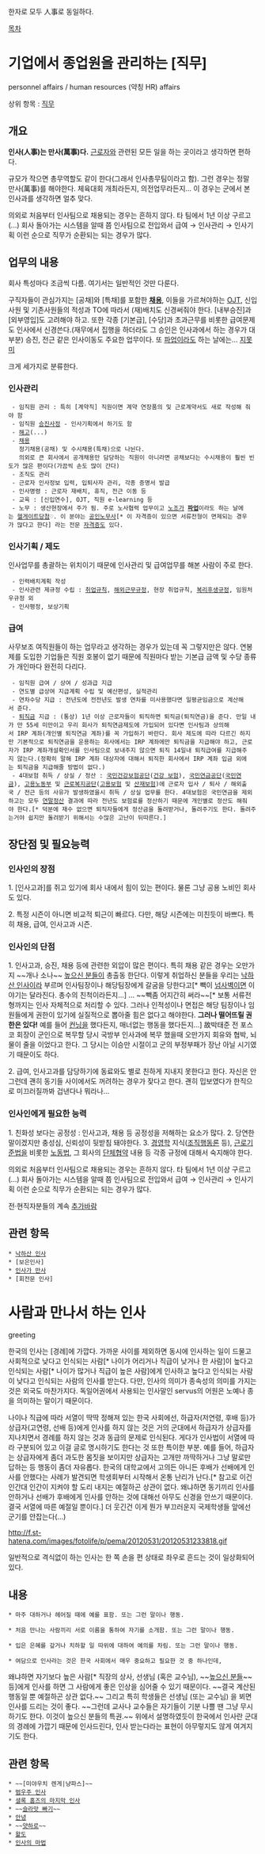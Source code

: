 한자로 모두 人事로 동일하다.

[[목차]]

= 기업에서 종업원을 관리하는 [직무] =
personnel affairs / human resources (약칭 HR) affairs

상위 항목 : [[직무]]

== 개요 ==
'''인사(人事)는 만사(萬事)다.''' [[근로자]]와 관련된 모든 일을 하는 곳이라고 생각하면 편하다. 

규모가 작으면 총무역할도 같이 한다(그래서 인사총무팀이라고 함). 그런 경우는 정말 만사(萬事)를 해야한다. 체육대회 개최라든지, 의전업무라든지... 이 경우는 군에서 본 인사과를 생각하면 얼추 맞다. 

의외로 처음부터 인사팀으로 채용되는 경우는 흔하지 않다. 타 팀에서 1년 이상 구르고(...) 회사 돌아가는 시스템을 알때 쯤 인사팀으로 전입와서 급여 → 인사관리 → 인사기획 이런 순으로 직무가 순환되는 되는 경우가 많다. 

== 업무의 내용 ==
회사 특성마다 조금씩 다름. 여기서는 일반적인 것만 다룬다.

구직자들이 관심가지는 [공채]와 [특채]를 포함한 '''[[채용]]''', 이들을 가르쳐야하는 [[OJT]], 신입사원 및 기존사원들의 적성과 TO에 따라서 (재)배치도 신경써줘야 한다. [내부승진]과 [외부영입]도 고려해야 하고. 또한 각종 [기본급], [수당]과 초과근무를 비롯한 급여문제도 인사에서 신경쓴다.(재무에서 집행을 하더라도 그 승인은 인사과에서 하는 경우가 대부분) 승진, 전근 같은 인사이동도 주요한 업무이다. 또 [[파업]]이라도 하는 날에는... [[지못미]]

크게 세가지로 분류한다.

=== 인사관리 ===
  - 임직원 관리 : 특히 [계약직] 직원이면 계약 연장품의 및 근로계약서도 새로 작성해 줘야 함
  - 임직원 [[승진]]사정 - 인사기획에서 하기도 함
  - [[해고]](...)
  - [[채용]]
    정기채용(공채) 및 수시채용(특채)으로 나뉜다.
    의외로 큰 회사에서 공개채용만 담당하는 직원이 아니라면 공채보다는 수시채용이 훨씬 빈도가 많은 편이다(가끔씩 손도 많이 간다)
  - 조직도 관리
  - 근로자 인사정보 입력, 입퇴사자 관리, 각종 증명서 발급
  - 인사명령 : 근로자 재배치, 휴직, 전근 이동 등
  - 교육 : [신입연수], OJT, 직원 e-learning 등
  - 노무 : 생산현장에서 주가 됨. 주로 노사협력 업무이고 [[노조]]가 '''[[파업]]'''이라도 하는 날에는 [[헬게이트]]당첨♡. 이 분야는 [[공인노무사]][* 이 자격증이 있으면 서류전형이 면제되는 경우가 많다고 한다] 라는 전문 [[자격증]]도 있다.

=== 인사기획 / 제도 ===
인사업무를 총괄하는 위치이기 때문에 인사관리 및 급여업무를 해본 사람이 주로 한다.
  - 인력배치계획 작성
  - 인사관련 제규정 수립 : [[취업규칙]], [[해외근무규정]], 현장 취업규칙, [[복리후생규정]], 임원처우규정 외
  - 인사평정, 보상기획

=== 급여 ===
사무보조 여직원들이 하는 업무라고 생각하는 경우가 있는데 꼭 그렇지만은 않다. 연봉제를 도입한 기업들은 직원 호봉이 없기 때문에 직원마다 받는 기본급 금액 및 수당 종류가 개인마다 완전히 다리다.
  - 임직원 급여 / 상여 / 성과급 지급
  - 연도별 급상여 지급계획 수립 및 예산편성, 실적관리
  - 연차수당 지급 : 전년도에 전전년도 발생 연차를 미사용했다면 일평균임금으로 계산해서 준다.
  - [[퇴직금]] 지급 : (통상) 1년 이상 근로자들이 퇴직하면 퇴직금(퇴직연금)을 준다. 만일 내가 만 55세 미만이고 우리 회사가 퇴직연금제도에 가입되어 있다면 인사팀과 상의해서 IRP 계좌(개인별 퇴직연금 계좌)를 꼭 가입하기 바란다. 회사 제도에 따라 다르긴 하지만 기본적으로 퇴직연금을 운용하는 회사에서는 IRP 계좌에만 퇴직금을 지급해야 하고, 근로자가 IRP 계좌개설확인서를 인사팀으로 보내주지 않으면 퇴직 14일내 퇴직급여를 지급해주지 않는다.(정확히 말해 IRP 계좌 대상자에 대해서 퇴직한 회사에서 IRP 계좌 입금 외에는 퇴직금을 지급해줄 방법이 없다.)
  - 4대보험 취득 / 상실 / 정산 : [[국민건강보험공단]]([[건강 보험]]), [[국민연금공단]]([[국민연금]]), [[고용노동부]] 및 [[근로복지공단]]([[고용보험]] 및 [[산재보험]])에 근로자 입사 / 퇴사 / 해외출국 / 전근 등의 사유가 발생하였을시 취득 / 상실 업무를 한다. 4대보험은 국민연금을 제외하고는 모두 [[연말정산]] 결과에 따라 전년도 보험료를 정산하기 때문에 개인별로 정산도 해줘야 한다.[* 덕분에 재수 없으면 퇴직자들에게 정산금을 돌려받거나, 돌려주기도 한다. 돌려주는거야 쉽지만 돌려받기 위해서는 수많은 고난이 뒤따른다.] 
 
== 장단점 및 필요능력 ==

=== 인사인의 장점 ===
1. [인사고과]를 쥐고 있기에 회사 내에서 힘이 있는 편이다. 물론 그냥 공용 노비인 회사도 있다.

2. 특정 시즌이 아니면 비교적 퇴근이 빠르다.
다만, 해당 시즌에는 미친듯이 바쁘다. 특히 채용, 급여, 인사고과 시즌.

=== 인사인의 단점 ===
1. 인사고과, 승진, 채용 등에 관련한 외압이 많은 편이다. 특히 채용 같은 경우는 오만가지 ~~개나 소나~~ [[높으신 분들]]이 총출동 한단다. 이렇게 취업하신 분들을 우리는 [[낙하산 인사]]이라 부르며 인사팀장이나 해당팀장에게 갈굼을 당한다고[* 빽이 [[넘사벽]]이면 이야기는 달라진다. 총수의 친척이라든지...] ... ~~빽좀 어지간히 써라~~[* 보통 서류전형까지는 인사 자체적으로 처리할 수 있다. 그러나 인적성이나 면접은 해당 팀장이나 임원들에게 권한이 있기에 실질적으로 뽑아줄 힘은 없다고 해야한다. '''그러나 떨어뜨릴 권한은 있다!''' 예를 들어 [[컨닝]]을 했다든지, 매너없는 행동을 했다든지...] 故박태준 전 포스코 회장이 군인으로 복무할 당시 국방부 인사과에 복무 했을때 오만가지 회유와 협박, 뇌물이 줄을 이었다고 한다. 그 당시는 이승만 시절이고 군의 부정부패가 장난 아닐 시기였기 때문이도 하다.

2. 급여, 인사고과를 담당하기에 동료와도 별로 친하게 지내지 못한다고 한다. 자신은 안그런데 괜히 동기들 사이에서도 꺼려하는 경우가 잦다고 한다. 괜히 밉보였다가 한직으로 미끄러질까봐 겁낸다나 뭐라나...

=== 인사인에게 필요한 능력 ===
1. 친화성 보다는 공정성 : 인사고과, 채용 등 공정성을 저해하는 요소가 많다.
2. 당연한 말이겠지만 충성심, 신뢰성이 뒷받침 돼야한다.
3. [[경영학]] 지식([[조직행동론]] 등), [[근로기준법]]을 비롯한 [[노동법]], 그 회사의 [[단체협약]] 내용 등 각종 규정에 대해서 숙지해야 한다.

의외로 처음부터 인사팀으로 채용되는 경우는 흔하지 않다. 타 팀에서 1년 이상 구르고(...) 회사 돌아가는 시스템을 알때 쯤 인사팀으로 전입와서 급여 → 인사관리 → 인사기획 이런 순으로 직무가 순환되는 되는 경우가 많다. 

전·현직자분들의 계속 [[추가바람]]
== 관련 항목 ==
 * [[낙하산 인사]]
 * [보은인사]
 * [[인사가 만사]]
 * [회전문 인사]
= 사람과 만나서 하는 인사 =
greeting

한국의 인사는 [경례]에 가깝다. 가까운 사이를 제외하면 동시에 인사하는 일이 드물고 사회적으로 낮다고 인식되는 사람[* 나이가 어리거나 직급이 낮거나 한 사람]이 높다고 인식되는 사람[* 나이가 많거나 직급이 높은 사람]에게 인사하고 높다고 인식되는 사람이 낮다고 인식되는 사람의 인사를 받는다. 다만, 인사의 의미가 종속성의 의미를 가지는 것은 외국도 마찬가지다. 독일어권에서 사용되는 인사말인 servus의 어원은 노예나 종을 의미하는 말이기 때문이다.

나이나 직급에 따라 서열이 딱딱 정해져 있는 한국 사회에선, 하급자(저연령, 후배 등)가 상급자(고연령, 선배 등)에게 인사를 하지 않는 것은 거의 군대에서 하급자가 상급자를 지나치면서 경례를 하지 않는 것과 동급의 문제로 인식된다. 게다가 인사법이 서열에 따라 구분되어 있고 이걸 글로 명시하기도 한다는 것 또한 특이한 부분. 예를 들어, 하급자는 상급자에게 좀더 과도한 몸짓을 보이지만 상급자는 고개만 까딱하거나 그냥 말로만 답하는 등 행동이 좀더 자유롭다. 한국의 대학교에서 고의든 아니든 후배가 선배에게 인사를 안했다는 사례가 발견되면 학생회부터 시작해서 온통 난리가 난다.[* 참고로 이건 인간대 인간이 지켜야 할 도리 내지는 예절하곤 상관이 없다. 왜냐하면 동기끼리 인사를 안하거나 선배가 후배에게 인사를 안하는 것에 대해선 아무도 신경을 안쓰기 때문이다. 결국 서열에 따른 예절일 뿐이다.] 더 웃긴건 이게 뭔가 부끄러운지 국제학생들 앞에선 군기를 안잡는다(...)

http://f.st-hatena.com/images/fotolife/p/pema/20120531/20120531233818.gif

일반적으로 격식없이 하는 인사는 한 쪽 손을 편 상태로 좌우로 흔드는 것이 일상화되어있다.
== 내용 ==
 * 마주 대하거나 헤어질 때에 예를 표함. 또는 그런 말이나 행동.

 * 처음 만나는 사람끼리 서로 이름을 통하여 자기를 소개함. 또는 그런 말이나 행동.

 * 입은 은혜를 갚거나 치하할 일 따위에 대하여 예의를 차림. 또는 그런 말이나 행동. 

 * 여담으로 인사라는 것은 한국 사회에서 매우 중요하고 필요한 것 중 하나인데,
왜냐하면 자기보다 높은 사람[* 직장의 상사, 선생님 (혹은 교수님), ~~[[높으신 분들]]~~ 등]에게 인사를 하면 그 사람에게 좋은 인상을 심어줄 수 있기 때문이다. ~~결국 계산된 행동일 뿐 예절하곤 상관 없다.~~ 그리고 특히 학생들은 선생님 (또는 교수님) 을 뵈면 인사를 드리는 것이 좋다. ~~그런데 교사나 교수들은 자기들이 기분 나쁠 땐 그냥 무시하기도 한다. 이것이 높으신 분들의 특권.~~ 위에서 설명하였듯이 한국에서 인사란 군대의 경례에 가깝기 때문에 인사드린다, 인사 받는다라는 표현이 아무렇지도 않게 여겨지기도 한다.
== 관련 항목 ==
 * ~~[미야우치 렌게|냥파스]~~
 * [[범우주 인사]]
 * [[셜록 홈즈의 마지막 인사]]
 * ~~[[아이오이 유코|슬라맛 빠기]]~~
 * [[안녕]]
 * ~~[[유이가하마 유이|얏하로]]~~
 * [[왈도]]
 * [[인사의 마법]]
 
